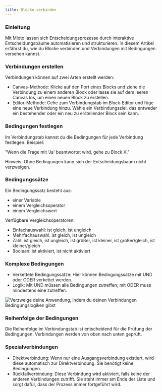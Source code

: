 ```yaml
---
title: Blöcke verbinden
---
```


### Einleitung

Mit Mioto lassen sich Entscheidungsprozesse durch interaktive Entscheidungsbäume automatisieren und strukturieren. In diesem Artikel erfährst du, wie du Blöcke verbinden und Verbindungen mit Bedingungen versehen kannst.

### Verbindungen erstellen

Verbindungen können auf zwei Arten erstellt werden:

* Canvas-Methode: Klicke auf den Port eines Blocks und ziehe die Verbindung zu einem anderen Block oder lasse sie auf dem leeren Canvas los, um einen neuen Block zu erstellen.
* Editor-Methode: Gehe zum Verbindungstab im Block-Editor und füge eine neue Verbindung hinzu. Wähle ein Verbindungsziel, das entweder ein bestehender oder ein neu zu erstellender Block sein kann.

### Bedingungen festlegen

Im Verbindungstab kannst du die Bedingungen für jede Verbindung festlegen. Beispiel:

"Wenn die Frage mit 'Ja' beantwortet wird, gehe zu Block X."

Hinweis: Ohne Bedingungen kann sich der Entscheidungsbaum nicht verzweigen.

### Bedingungssätze

Ein Bedingungssatz besteht aus:

* einer Variable
* einem Vergleichsoperator
* einem Vergleichswert

Verfügbare Vergleichsoperatoren:

* Einfachauswahl: ist gleich, ist ungleich
* Mehrfachauswahl: ist gleich, ist ungleich
* Zahl: ist gleich, ist ungleich, ist größer, ist kleiner, ist größer/gleich, ist kleiner/gleich
* Boolean: ist aktiviert, ist nicht aktiviert

### Komplexe Bedingungen

* Verkettete Bedingungssätze: Hier können Bedingungssätze mit UND oder ODER verkettet werden.
* Logik: Mit UND müssen alle Bedingungen zutreffen; mit ODER muss mindestens eine zutreffen.

![Verzweige deine Anwendung, indem du deinen Verbindungen Bedingungslogiken gibst](/img/Verzweigung.png "Bedingungslogik")

### Reihenfolge der Bedingungen

Die Reihenfolge im Verbindungstab ist entscheidend für die Prüfung der Bedingungen. Verbindungen werden von oben nach unten geprüft.

### Spezialverbindungen

* Direktverbindung: Wenn nur eine Ausgangsverbindung existiert, wird diese automatisch zur Direktverbindung. Sie benötigt keine Bedingungen.
* Rückfallverbindung: Diese Verbindung wird aktiviert, falls keine der anderen Verbindungen zutrifft. Sie steht immer am Ende der Liste und sorgt dafür, dass der Prozess immer fortgeführt wird.
